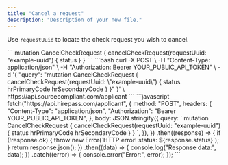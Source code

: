 ```yaml
---
title: "Cancel a request"
description: "Description of your new file."
---
```


Use `requestUuid` to locate the check request you wish to cancel.

<Tabs>
  <Tab title="GraphQL">
    ```
     mutation CancelCheckRequest {
            cancelCheckRequest(requestUuid: "example-uuid") {
              status
            }
          }
    ```
  </Tab>
  <Tab title="cURL">
    ```bash
    curl -X POST \
         -H "Content-Type: application/json" \
         -H "Authorization: Bearer YOUR_PUBLIC_API_TOKEN" \
         -d '{
           "query": "mutation CancelCheckRequest { 
                      cancelCheckRequest(requestUuid: \"example-uuid\") { 
                        status 
                        hrPrimaryCode 
                        hrSecondaryCode 
                      } 
                    }"
         }' \
         https://api.sourcecompliant.com/applicant
    ```
  </Tab>
  <Tab title="Javascript">
    ```javascript
    fetch("https://api.hirepass.com/applicant", {
      method: "POST",
      headers: {
        "Content-Type": "application/json",
        "Authorization": "Bearer YOUR_PUBLIC_API_TOKEN",
      },
      body: JSON.stringify({
        query: `
          mutation CancelCheckRequest {
            cancelCheckRequest(requestUuid: "example-uuid") {
              status
              hrPrimaryCode
              hrSecondaryCode
            }
          }
        `,
      }),
    })
      .then((response) => {
        if (!response.ok) {
          throw new Error(`HTTP error! status: ${response.status}`);
        }
        return response.json();
      })
      .then((data) => {
        console.log("Response data:", data);
      })
      .catch((error) => {
        console.error("Error:", error);
      });
    ```
  </Tab>
</Tabs>